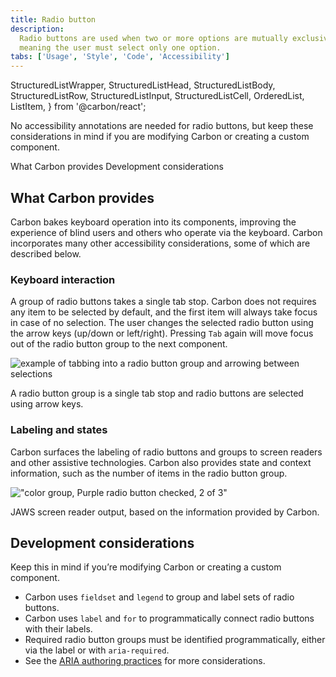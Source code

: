 ```yaml
---
title: Radio button
description:
  Radio buttons are used when two or more options are mutually exclusive,
  meaning the user must select only one option.
tabs: ['Usage', 'Style', 'Code', 'Accessibility']
---
```


  StructuredListWrapper,
  StructuredListHead,
  StructuredListBody,
  StructuredListRow,
  StructuredListInput,
  StructuredListCell,
  OrderedList,
  ListItem,
} from '@carbon/react';

<PageDescription>

No accessibility annotations are needed for radio buttons, but keep these
considerations in mind if you are modifying Carbon or creating a custom
component.

</PageDescription>

<AnchorLinks>

<AnchorLink>What Carbon provides</AnchorLink>
<AnchorLink>Development considerations</AnchorLink>

</AnchorLinks>

## What Carbon provides

Carbon bakes keyboard operation into its components, improving the experience of
blind users and others who operate via the keyboard. Carbon incorporates many
other accessibility considerations, some of which are described below.

### Keyboard interaction

A group of radio buttons takes a single tab stop. Carbon does not requires any
item to be selected by default, and the first item will always take focus in
case of no selection. The user changes the selected radio button using the arrow
keys (up/down or left/right). Pressing `Tab` again will move focus out of the
radio button group to the next component.

<Row>
<Column colLg={8}>

![example of tabbing into a radio button group and arrowing between selections](images/radio-button-accessibility-1.png)

<Caption>
  A radio button group is a single tab stop and radio buttons are selected using
  arrow keys.
</Caption>

</Column>
</Row>

### Labeling and states

Carbon surfaces the labeling of radio buttons and groups to screen readers and
other assistive technologies. Carbon also provides state and context
information, such as the number of items in the radio button group.

<Row>
<Column colLg={8}>

!["color group, Purple radio button checked, 2 of 3"](images/radio-button-accessibility-2.png)

<Caption>
  JAWS screen reader output, based on the information provided by Carbon.
</Caption>

</Column>
</Row>

## Development considerations

Keep this in mind if you’re modifying Carbon or creating a custom component.

- Carbon uses `fieldset` and `legend` to group and label sets of radio buttons.
- Carbon uses `label` and `for` to programmatically connect radio buttons with
  their labels.
- Required radio button groups must be identified programmatically, either via
  the label or with `aria-required`.
- See the
  [ARIA authoring practices](https://www.w3.org/WAI/ARIA/apg/patterns/radiobutton/)
  for more considerations.
